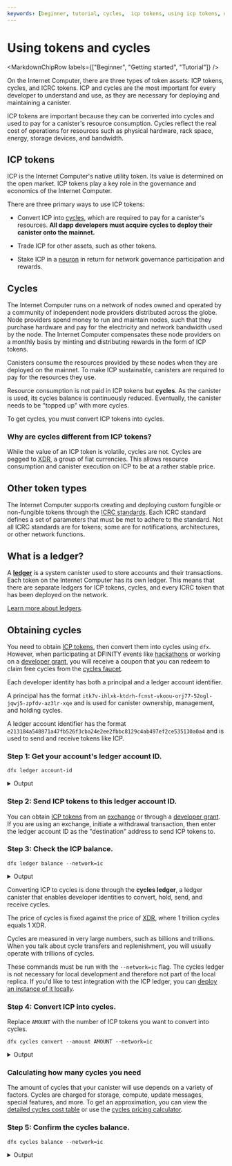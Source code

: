 ```yaml
---
keywords: [beginner, tutorial, cycles,  icp tokens, using icp tokens, using cycles, getting cycles, how to get cycles, free cycles, local development with cycles, converting icp to cycles, convert icp, convert cycles]
---
```



# Using tokens and cycles

<MarkdownChipRow labels={["Beginner", "Getting started", "Tutorial"]} />

On the Internet Computer, there are three types of token assets: ICP tokens, cycles, and ICRC tokens. ICP and cycles are the most important for every developer to understand and use, as they are necessary for deploying and maintaining a canister.

ICP tokens are important because they can be converted into cycles and used to pay for a canister's resource consumption. Cycles reflect the real cost of operations for resources such as physical hardware, rack space, energy, storage devices, and bandwidth.

## ICP tokens

ICP is the Internet Computer's native utility token. Its value is determined on the open market. ICP tokens play a key role in the governance and economics of the Internet Computer.

There are three primary ways to use ICP tokens:

- Convert ICP into [cycles](#cycles), which are required to pay for a <GlossaryTooltip>canister's</GlossaryTooltip> resources. **All dapp developers must acquire cycles to deploy their canister onto the mainnet.**

- Trade ICP for other assets, such as other tokens.

- Stake ICP in a [neuron](/docs/current/move-to-learnhub/nns/concepts/neurons/neuron-overview) in return for network governance participation and rewards.

## Cycles

The Internet Computer runs on a network of nodes owned and operated by a community of independent node providers distributed across the globe. Node providers spend money to run and maintain nodes, such that they purchase hardware and pay for the electricity and network bandwidth used by the node. The Internet Computer compensates these node providers on a monthly basis by minting and distributing rewards in the form of ICP tokens.

Canisters consume the resources provided by these nodes when they are deployed on the mainnet. To make ICP sustainable, canisters are required to pay for the resources they use.

Resource consumption is not paid in ICP tokens but **cycles**. As the canister is used, its cycles balance is continuously reduced. Eventually, the canister needs to be "topped up" with more cycles.

To get cycles, you must convert ICP tokens into cycles.

### Why are cycles different from ICP tokens?

While the value of an ICP token is volatile, cycles are not. Cycles are pegged to [XDR](https://en.wikipedia.org/wiki/Special_drawing_rights), a group of fiat currencies. This allows resource consumption and canister execution on ICP to be at a rather stable price.

## Other token types

The Internet Computer supports creating and deploying custom fungible or non-fungible tokens through the [ICRC standards](/docs/current/rosetta-defi/token-standards/index). Each ICRC standard defines a set of parameters that must be met to adhere to the standard. Not all ICRC standards are for tokens; some are for notifications, architectures, or other network functions.

## What is a ledger?

A [**ledger**](/docs/current/rosetta-defi/overview) is a system canister used to store accounts and their transactions. Each token on the Internet Computer has its own ledger. This means that there are separate ledgers for ICP tokens, cycles, and every ICRC token that has been deployed on the network.

[Learn more about ledgers](/docs/current/rosetta-defi/overview).

## Obtaining cycles

You need to obtain [ICP tokens](https://internetcomputer.org/icp-tokens), then convert them into cycles using `dfx`. However, when participating at DFINITY events like [hackathons](https://dfinity.org/hackathons) or working on a [developer grant](https://dfinity.org/grants), you will receive a coupon that you can redeem to claim free cycles from the [cycles faucet](https://anv4y-qiaaa-aaaal-qaqxq-cai.ic0.app/).

Each developer identity has both a principal and a ledger account identifier.

A principal has the format `itk7v-ihlxk-ktdrh-fcnst-vkoou-orj77-52ogl-jqwj5-zpfdv-az3lr-xqe` and is used for canister ownership, management, and holding cycles.

A ledger account identifier has the format `e213184a548871a47fb526f3cba24e2ee2fbbc8129c4ab497ef2ce535130a0a4` and is used to send and receive tokens like ICP.

### Step 1: Get your account's ledger account ID.

```
dfx ledger account-id
```

<details>
<summary>Output</summary>

```
b0d7beee54be8679a42e999218a16a0d396f223d7e44d259ac089848c1b820bf
```

</details>

### Step 2: Send ICP tokens to this ledger account ID.

You can obtain [ICP tokens](https://internetcomputer.org/icp-tokens) from an [exchange](https://coinmarketcap.com/currencies/internet-computer/markets) or through a [developer grant](https://dfinity.org/grants). If you are using an exchange, initiate a withdrawal transaction, then enter the ledger account ID as the "destination" address to send ICP tokens to.

### Step 3: Check the ICP balance.

```
dfx ledger balance --network=ic
```

<details>
<summary>Output</summary>

```
2.00000000 ICP
```

</details>

Converting ICP to cycles is done through the **cycles ledger**, a ledger canister that enables developer identities to convert, hold, send, and receive cycles.

The price of cycles is fixed against the price of [XDR](/docs/current/developer-education/glossary#x), where 1 trillion cycles equals 1 XDR.

Cycles are measured in very large numbers, such as billions and trillions. When you talk about cycle transfers and replenishment, you will usually operate with trillions of cycles.

These commands must be run with the `--network=ic` flag. The cycles ledger is not necessary for local development and therefore not part of the local replica. If you'd like to test integration with the ICP ledger, you can [deploy an instance of it locally](/docs/current/rosetta-defi/token-ledgers/setup/icp_ledger_setup).

### Step 4: Convert ICP into cycles.

Replace `AMOUNT` with the number of ICP tokens you want to convert into cycles.

```
dfx cycles convert --amount AMOUNT --network=ic
```

<details>
<summary>Output</summary>

```
Transfer sent at block height 16146446
Using transfer at block height 16146446
Account was topped up with 6_229_700_000_000 cycles! New balance is 6_229_600_000_000 cycles.
```

</details>

### Calculating how many cycles you need

The amount of cycles that your canister will use depends on a variety of factors. Cycles are charged for storage, compute, update messages, special features, and more. To get an approximation, you can view the [detailed cycles cost table](/docs/current/developer-education/developer-concepts/gas-cost) or use the [cycles pricing calculator](/docs/current/developer-education/developer-concepts/cost-estimations-and-examples).

### Step 5: Confirm the cycles balance.

```
dfx cycles balance --network=ic
```

<details>
<summary>Output</summary>

```
6.230 TC (trillion cycles).
```

</details>